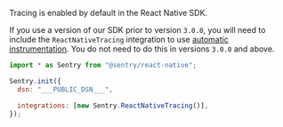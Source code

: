 Tracing is enabled by default in the React Native SDK.

<Expandable title="Using older Sentry for React Native? Here is how to enabled Tracing">

If you use a version of our SDK prior to version `3.0.0`, you will need to include the `ReactNativeTracing` integration to use [automatic instrumentation](/platforms/react-native/tracing/instrumentation/automatic-instrumentation/). You do not need to do this in versions `3.0.0` and above.

```javascript
import * as Sentry from "@sentry/react-native";

Sentry.init({
  dsn: "___PUBLIC_DSN___",

  integrations: [new Sentry.ReactNativeTracing()],
});
```

</Expandable>
